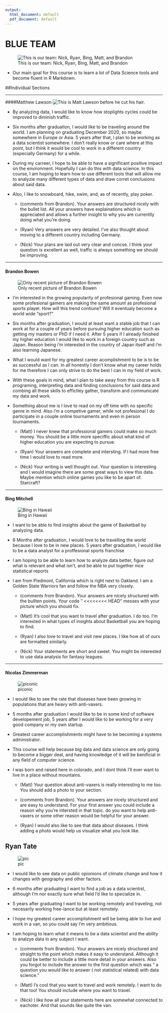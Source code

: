 ```yaml
---
output:
  html_document: default
  pdf_document: default
---
```

# BLUE TEAM

![This is our team: Nick, Ryan, Bing, Matt, and Brandon](TeamPhoto.jpg)

- Our main goal for this course is to learn a lot of Data Science tools and become fluent in R Markdown.

##Individual Sections

******
####Matthew Lawson
![This is Matt Lawson before he cut his hair.](PicOfMatt.JPG)

- By analyzing data, I would like to know how stoplights cycles could be improved to diminish traffic.

- Six months after graduation, I would like to be traveling around the world. I am planning on graduating December 2020, so maybe somewhere in Europe or Asia. 5 years after that, I plan to be working as a data scientist somewhere. I don't really know or care where at this point, but I think it would be cool to work in a different country (especially Germany) for a while.

- During my carreer, I hope to be able to have a significant positive impact on the environment. Hopefully I can do this with data science. In this course, I am hoping to learn how to use different tools that will allow me to analyzie many different types of data and draw corret conclusions about said data.

- Also, I like to snowboard, hike, swim, and, as of recently, play poker.

    + (comments from Brandon).  Your answers are structured nicely with the bullet list. All your answers have explainations which is appreciated and allows a further insight to why you are currentlly doing what you're doing. 
    
    + (Ryan) Very answers are very detailed. I've also thought about moving to a different country including Germany.
    
    + (Nick) Your plans are laid out very clear and concse. I think your question is excellent as well, traffic is always something we should be improving. 

******
#### Brandon Bowen
![Only recent picture of Brandon Bowen](picOfBrandon2.JPG)


- I'm interested in the growing popularity of profesional gaming. Even now some profesional gamers are making the same amount as profesional sports player. How will this trend contiune? Will it eventualy become a world wide "sport?"

- Six months after graduation, I would at least want a stable job that I can work at for a couple of years before pursuing higher education such as getting my masters or PhD if I need it. After 5 years if I already finished my higher education I would like to work in a foreign country such as Japan. Reason being i'm interested in the country of Japan itself and i'm also learning Japanese.

- What I would want for my greatest career acomplishment to be is to be as successful as I can. In all honestly I don't know what my career holds for me therefore I can only strive to do the best I can in my field of work.

- With these goals in mind, what I plan to take away from this course is R programing, interpreting data and finding conclusions for said data and combing all these skills to effictley gather, transform and communicate my data and work.

- Something about me is I love to read on my off time with no specific genre in mind. Also i'm a competive gamer, while not profesional I do participate in a couple online tournaments and even in person tournaments.

    + (Matt) I never knew that professional gamers could make so much money. You should be a little more speciffic about what kind of higher education you are expecting to pursue.
    
    + (Ryan) Your answers are complete and intersting. If I had more free time I would love to read more.
    
    + (Nick) Your writing is well thought out. Your question is interesting and I would imagine there are some great ways to view this data. Maybe mention which online games you like to be apart of. Starcraft?

******
#### Bing Mitchell
![Bing in Hawaii](PicOfBing.jpg)

- I want to be able to find insights about the game of Basketball by analyzing data.

- 6 Months after graduation, I would love to be travelling the world because I love to be in new places. 5 years after graduation, I would like to be a data analyst for a proffesional sports franchise

- I am hoping to be able to learn how to analyze data better, figure out what is relevant and what isn't, and be able to put together nice statistical reports

- I am from Piedmont, California which is right next to Oakland. I am a Golden State Warriors fan and follow the NBA very closely.

    + (comments from Brandon). Your answers are nicely structured with the bullten points. Your code " <<<<<<<< HEAD" messes with your picture which you should fix.

    + (Matt) It's cool that you want to travel after graduation. I do too. I'm interested in what types of insights about Basketball you are hoping to find.
    
    + (Ryan) I also love to travel and visit new places. I like how all of ours are formatted similarly. 
    
    + (Nick) Your statements are short and sweet. You might be interested to use data analysis for fantasy leagues. 

*****


#### Nicolas Zimmerman 
![piconic](nickZ.jpg)

- I would like to see the rate that diseases have been growing in populations that are heavy with anti-vaxers.

- 5 months after graduation I would like to be in some kind of software developement job, 5 years after I would like to be working for a very good company or my own startup.

- Greatest career accomplishments might have to be becoming a systems administrator.

- This course will help because big data and data science are only going to become a bigger deal, and having knowledge of it will be benificial in any field of computer science.

- I was born and raised here in colorado, and I dont think I'll ever want to live in a place without mountains.


    + (Matt) Your question about anti-vaxers is really interesting to me too. You should add a photo to your section.
    
    + (comments from Brandon).  Your answers are nicely structured and are easy to understand. For your first answer you could include a reason why you're intersted in that topic. do you want to help anti-vaxers or some other reason would be helpful for your answer.
    
    + (Ryan) I would also like to see that data about diseases. I think adding a photo would help us visualize what you look like.


## Ryan Tate

![pic](pic.jpg)

- I would like to see data on public opionions of climate change and how it changes with geography and other factors. 

- 6 months after graduating I want to find a job as a data scientist, although I'm nor exactly sure what field I'd like to specialize in.

- 5 years after graduating I want to be working remotely and traveling, not necesarily working free-lance but at least remotely.

- I hope my greatest career accomplishment will be being able to live and work in a van, so you could say I'm very ambitious. 

- I am hoping to learn what it means to be a data scientist and the ability to analzye data in any subject I want. 

    + (comments from Brandon). Your answers  are nicely structured and straight to the point which makes it easy to understand. Although it could be better to include a little more detail in your answers. Also you forgot to include the answer to the first question which was " a question you would like to answer ( not statistical related) with data science."

    + (Matt) I's cool that you want to travel and work remotely. I want to do that too! You should include where you want to travel.
    
    + (Nick) I like how all your statements here are somewhat connected to eachoter. And that sounds like quite the van.  
